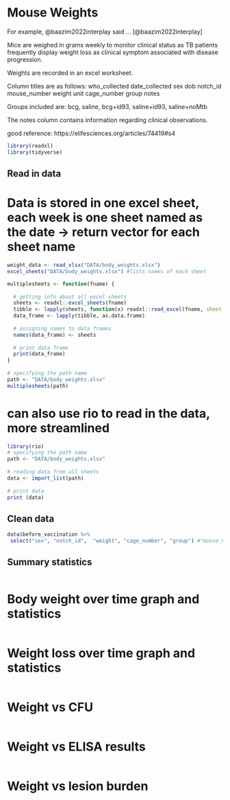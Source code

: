 # Mouse Weights

For example, @baazim2022interplay said ... [@baazim2022interplay]

Mice are weighed in grams weekly to monitor clinical status as TB patients frequently display weight loss as clinical symptom associated with disease progression.

Weights are recorded in an excel worksheet. 

Column titles are as follows: who_collected	date_collected	sex	dob	notch_id	mouse_number	weight	unit	cage_number	group	notes

Groups included are: bcg, saline, bcg+id93, saline+id93, saline+noMtb

The notes column contains information regarding clinical observations. 

good reference: https://elifesciences.org/articles/74419#s4

```r
library(readxl)
library(tidyverse)
```

## Read in data

# Data is stored in one excel sheet, each week is one sheet named as the date -> return vector for each sheet name 

```r
weight_data <- read_xlsx("DATA/body_weights.xlsx")
excel_sheets("DATA/body_weights.xlsx") #lists names of each sheet

multiplesheets <- function(fname) {
   
  # getting info about all excel sheets
  sheets <- readxl::excel_sheets(fname)
  tibble <- lapply(sheets, function(x) readxl::read_excel(fname, sheet = x))
  data_frame <- lapply(tibble, as.data.frame)
    
  # assigning names to data frames
  names(data_frame) <- sheets
    
  # print data frame
  print(data_frame)
}
  
# specifying the path name
path <- "DATA/body_weights.xlsx"
multiplesheets(path)
```

# can also use rio to read in the data, more streamlined
```r
library(rio)
# specifying the path name
path <- "DATA/body_weights.xlsx"
  
# reading data from all sheets
data <- import_list(path)
  
# print data
print (data)
```


## Clean data
```r
data$before_vaccination %>%
 select("sex", "notch_id",  "weight", "cage_number", "group") #"mouse_number" it couldn't find this for some reason 
```

## Summary statistics
```r

```


# Body weight over time graph and statistics
```r

```

# Weight loss over time graph and statistics 
```r

```

# Weight vs CFU
```r

```

# Weight vs ELISA results 
```r

```

# Weight vs lesion burden
```r

```

